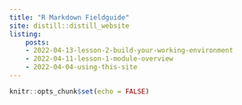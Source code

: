 ```yaml
---
title: "R Markdown Fieldguide"
site: distill::distill_website
listing: 
    posts: 
    - 2022-04-13-lesson-2-build-your-working-environment
    - 2022-04-11-lesson-1-module-overview
    - 2022-04-04-using-this-site
---
```


```r
knitr::opts_chunk$set(echo = FALSE)
```
